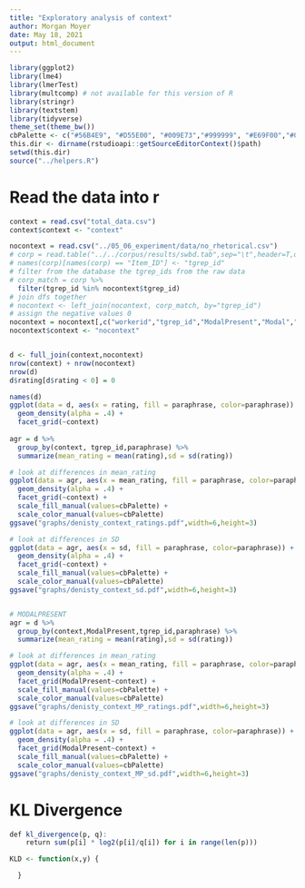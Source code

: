 ```yaml
---
title: "Exploratory analysis of context"
author: Morgan Moyer
date: May 18, 2021
output: html_document
---
```


```r
library(ggplot2)
library(lme4)
library(lmerTest)
library(multcomp) # not available for this version of R
library(stringr)
library(textstem)
library(tidyverse)
theme_set(theme_bw())
cbPalette <- c("#56B4E9", "#D55E00", "#009E73","#999999", "#E69F00","#009E73","#56B4E9", "#D55E00", "#009E73","#999999", "#E69F00","#009E73","#56B4E9", "#D55E00", "#009E73","#999999", "#E69F00","#009E73","#56B4E9", "#D55E00", "#009E73","#999999", "#E69F00","#009E73")
this.dir <- dirname(rstudioapi::getSourceEditorContext()$path)
setwd(this.dir)
source("../helpers.R")
```

# Read the data into r
```r
context = read.csv("total_data.csv") 
context$context <- "context"

nocontext = read.csv("../05_06_experiment/data/no_rhetorical.csv")
# corp = read.table("../../corpus/results/swbd.tab",sep="\t",header=T,quote="")
# names(corp)[names(corp) == "Item_ID"] <- "tgrep_id"
# filter from the database the tgrep_ids from the raw data
# corp_match = corp %>%
  filter(tgrep_id %in% nocontext$tgrep_id)
# join dfs together
# nocontext <- left_join(nocontext, corp_match, by="tgrep_id")
# assign the negative values 0
nocontext = nocontext[,c("workerid","tgrep_id","ModalPresent","Modal","QuestionType","Question","Sentence","paraphrase","rating","Finite","Wh")]
nocontext$context <- "nocontext"


d <- full_join(context,nocontext)
nrow(context) + nrow(nocontext)
nrow(d)
d$rating[d$rating < 0] = 0
```


```r

names(d)
ggplot(data = d, aes(x = rating, fill = paraphrase, color=paraphrase)) +
  geom_density(alpha = .4) +
  facet_grid(~context)
 
agr = d %>%
  group_by(context, tgrep_id,paraphrase) %>%
  summarize(mean_rating = mean(rating),sd = sd(rating))

# look at differences in mean_rating
ggplot(data = agr, aes(x = mean_rating, fill = paraphrase, color=paraphrase)) +
  geom_density(alpha = .4) +
  facet_grid(~context) +
  scale_fill_manual(values=cbPalette) +
  scale_color_manual(values=cbPalette)
ggsave("graphs/denisty_context_ratings.pdf",width=6,height=3)

# look at differences in SD 
ggplot(data = agr, aes(x = sd, fill = paraphrase, color=paraphrase)) +
  geom_density(alpha = .4) +
  facet_grid(~context) +
  scale_fill_manual(values=cbPalette) +
  scale_color_manual(values=cbPalette)
ggsave("graphs/denisty_context_sd.pdf",width=6,height=3)


# MODALPRESENT
agr = d %>%
  group_by(context,ModalPresent,tgrep_id,paraphrase) %>%
  summarize(mean_rating = mean(rating),sd = sd(rating))

# look at differences in mean_rating
ggplot(data = agr, aes(x = mean_rating, fill = paraphrase, color=paraphrase)) +
  geom_density(alpha = .4) +
  facet_grid(ModalPresent~context) +
  scale_fill_manual(values=cbPalette) +
  scale_color_manual(values=cbPalette)
ggsave("graphs/denisty_context_MP_ratings.pdf",width=6,height=3)

# look at differences in SD 
ggplot(data = agr, aes(x = sd, fill = paraphrase, color=paraphrase)) +
  geom_density(alpha = .4) +
  facet_grid(ModalPresent~context) +
  scale_fill_manual(values=cbPalette) +
  scale_color_manual(values=cbPalette)
ggsave("graphs/denisty_context_MP_sd.pdf",width=6,height=3)

```
# KL Divergence
```r

def kl_divergence(p, q):
	return sum(p[i] * log2(p[i]/q[i]) for i in range(len(p)))

KLD <- function(x,y) {

  }

```